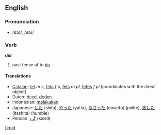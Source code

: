 ==English==

{{rank|should|can|made|82|did|such|great|must}}

=== Pronunciation ===
*/dɪd/, /<tt>dId</tt>/

=== Verb ===
'''did'''

# past tense of to [[do]]

==== Translations ====
*[[Catalan]]: [[fet]] ''m'' ''s'', [[feta]] ''f'' ''s'', [[fets]] ''m'' ''pl'', [[fetes]] ''f'' ''pl'' (coordinates with the direct object)
*Dutch: [[deed]], [[deden]]
*Indonesian: [[laku|melakukan]]
*Japanese: [[した]] (shita), [[やった]] (yatta), [[なさった]] (nasatta) (polite), [[致した]] (itashita) (humble)
*Persian: [[كرد|كَرد]] (kærd)

[[fi:did]]